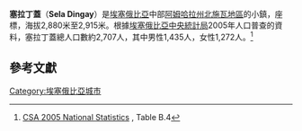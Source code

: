 <!-- Infobox begins here; main text of article is below -->
{{Infobox Settlement
|official_name          = 塞拉丁蓋
|other_name             = Sela Dingay
|native_name            =  <!-- for cities whose native name is not in English -->
|nickname               = 
|settlement_type        = 
|motto                  = 
|image_skyline          = 
|imagesize              = 
|image_caption          = 
|image_flag             = 
|flag_size              =
|image_seal             = 
|seal_size              =
|image_shield           = 
|shield_size            =
|city_logo              =
|citylogo_size          =
|image_map              =
|mapsize                = 
|map_caption            = 
|image_map1             = 
|mapsize1               = 
|map_caption1           = 
|image_dot_map          =
|dot_mapsize            =
|dot_map_caption        =
|dot_x =  |dot_y =
|pushpin_map            = 
|pushpin_label_position = <!-- the position of the pushpin label: left, right, top, bottom, none -->
|pushpin_map_caption    = 
|pushpin_mapsize        =
|subdivision_type       = 國家
|subdivision_name       = {{flagcountry|Ethiopia}}
|subdivision_type1      = 州
|subdivision_name1      = [[阿姆哈拉州|阿姆哈拉州]]
|subdivision_type2      = 地區
|subdivision_name2      = [[北施瓦地區_(阿姆哈拉州)|北施瓦地區]]
|subdivision_type3      = 
|subdivision_name3      = 
|subdivision_type4      = 
|subdivision_name4      = 
|government_footnotes   =
|government_type        =
|leader_title           = 
|leader_name            = 
|leader_title1          =  <!-- for places with, say, both a mayor and a city manager -->
|leader_name1           =
|leader_title2          =
|leader_name2           =
|leader_title3          =
|leader_name3           =
|leader_title4          =
|leader_name4           =
|established_title      =  
|established_date       = 
|established_title2     =  <!-- Incorporated (town) -->
|established_date2      = 
|established_title3     =  <!-- Incorporated (city) -->
|established_date3      = 
|area_magnitude         = 
|unit_pref                = <!--Enter: Imperial, if Imperial (metric) is desired-->
|area_footnotes           =
|area_total_km2           = <!-- ALL fields dealing with a measurements are subject to automatic unit conversion-->
|area_land_km2            = <!--See table @ Template:Infobox Settlement for details on automatic unit conversion-->
|area_water_km2           = 
|area_total_sq_mi         = 
|area_land_sq_mi          = 
|area_water_sq_mi         = 
|area_water_percent       = 
|area_urban_km2           = 
|area_urban_sq_mi         = 
|area_metro_km2           = 
|area_metro_sq_mi         = 
|population_as_of               = 2005
|population_footnotes           = 
|population_note                = 
|population_total               = 2,707
|population_density_km2         = 
|population_density_sq_mi       = 
|population_metro               =
|population_density_metro_km2   =
|population_density_metro_sq_mi =
|population_urban               = 
|population_density_urban_km2   =
|population_density_urban_sq_mi =
|population_blank1_title        =
|population_blank1              =
|population_density_blank1_km2 =   
|population_density_blank1_sq_mi = 
|timezone               = [[東非時間|東非時間]]
|utc_offset             = +3
|timezone_DST           = 
|utc_offset_DST         = 
|latd=9 |latm=58 |latNS=N
|longd=39 |longm=38 |longEW=E
|elevation_footnotes    =  <!--for references: use <ref> </ref> tags-->
|elevation_m            = 2880
|elevation_ft           = 
|postal_code_type       =  <!-- enter ZIP code, Postcode, Post code, Postal code... -->
|postal_code            =
|area_code              =
|blank_name             =
|blank_info             =
|blank1_name            =
|blank1_info            =
|website                = 
|footnotes              = 
}} <!-- Infobox ends; main text of article begins on next line -->

'''塞拉丁蓋'''（'''Sela Dingay'''）是[[埃塞俄比亞|埃塞俄比亞]]中部[[阿姆哈拉州|阿姆哈拉州]][[北施瓦地區_(阿姆哈拉州)|北施瓦地區]]的小鎮，座標{{Coord|9|58|N|39|38|E}}，海拔2,880米至2,915米。根據[[埃塞俄比亞中央統計局|埃塞俄比亞中央統計局]]2005年人口普查的資料，塞拉丁蓋總人口數約2,707人，其中男性1,435人，女性1,272人。<ref>[http://www.csa.gov.et/text_files/2005_national_statistics.htm CSA 2005 National Statistics] {{webarchive|url=https://web.archive.org/web/20080731152750/http://www.csa.gov.et/text_files/2005_national_statistics.htm |date=2008-07-31 }}, Table B.4</ref>

==參考文獻==
{{reflist}}

[[Category:埃塞俄比亞城市|Category:埃塞俄比亞城市]]